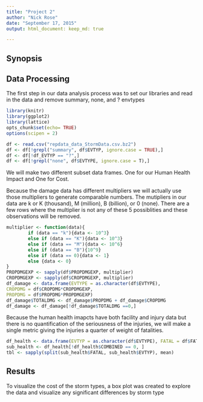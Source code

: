 ```yaml
---
title: "Project 2"
author: "Nick Rose"
date: "September 17, 2015"
output: html_document: keep_md: true

---
```

## Synopsis


## Data Processing
The first step in our data analysis process was to set our libraries and read in the data and remove summary, none, and ? envtypes 
```r
library(knitr)
library(ggplot2)
library(lattice)
opts_chunk$set(echo= TRUE)
options(scipen = 2)
```
```r
df <- read.csv("repdata_data_StormData.csv.bz2")
df <- df[!grepl("summary", df$EVTYP, ignore.case = TRUE),]
df <- df[!df_EVTYP == "?",]
df <- df[!grepl("none", df$EVTYPE, ignore.case = T),]
```
We will make two different subset data frames. One for our Human Health Impact and One for Cost. 

Because the damage data has different multipliers we will actually use those multipliers to generate comparable numbers. The mutipliers in our data are k or K (thousand), M (million), B (billion), or 0 (none). There are a few rows where the multiplier is not any of these 5 possiblities and these observations will be removed. 
```r
multiplier <- function(data){
        if (data == "k"){data <- 10^3}
        else if (data == "K"){data <- 10^3}
        else if (data == "M"){data <- 10^6}
        else if (data == "B"){10^9}
        else if (data == 0){data <- 1}
        else {data <- 0}
}
PROPDMGEXP <- sapply(df$PROPDMGEXP, multiplier)
CROPDMGEXP <- sapply(df$CROPDMGEXP, multiplier)
df_damage <- data.frame(EVTYPE = as.character(df$EVTYPE), 
CROPDMG = df$CROPDMG*CROPDMGEXP,
PROPDMG = df$PROPDMG*PROPDMGEXP)
df_damage$TOTALDMG <- df_damage$PROPDMG + df_damage$CROPDMG
df_damage <- df_damage[!df_damage$TOTALDMG ==0,]
```
Because the human health imapcts have both facility and injury data but there is no quantification of the seriousness of the injuries, we will make a single metric giving the injuries a quarter of weight of fatalities.
```r
df_health <- data.frame(EVTYP = as.character(df$EVTYPE), FATAL = df$FATALITIES, INJU = df$INJURIES, COMBINED = df$FATALITIES+0.25*df$INJURIES)
sub_health <- df_health[!df_health$COMBINED == 0, ]
tbl <- sapply(split(sub_health$FATAL, sub_health$EVTYP), mean)
```


## Results
To visualize the cost of the storm types, a box plot was created to explore the data and visualize any significant differences by storm type
```r


           
```




